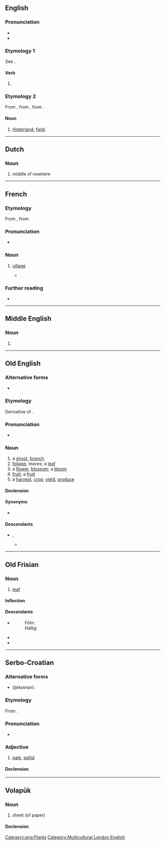 {{also|Bled|blēḑ}}
==English==

===Pronunciation===
* {{IPA|/ˈbled/|lang=en}}
* {{rhymes|ɛd|lang=en}}

===Etymology 1===
See {{m|en|bleed}}.

====Verb====
{{head|en|verb form}}

# {{en-past of|bleed}}

===Etymology 2===
From {{bor|en|fr|bled}}, from {{der|en|arq|-}}, from {{der|en|ar|بِلَاد}}.

====Noun====
{{en-noun}}

# {{lb|en|in parts of French North Africa}} [[hinterland|Hinterland]], [[field]].

----

==Dutch==

===Noun===
{{nl-noun|m|-|-}}

# middle of nowhere

----

==French==

===Etymology===
From {{bor|fr|arq|-}}, from {{der|fr|ar|بِلَاد}}

===Pronunciation===
* {{fr-IPA|blède}}

===Noun===
{{fr-noun|m}}

# {{lb|fr|somewhat|_|pejorative}} [[village]]
#* {{quote-song|lyricist={{w|lang=en|Elh Kmer}}|title=Homicide|year=2017|album=Indépendant|lang=fr|passage=Je ferais pas d’efforts d’intégration si ce '''bled''' ne m’aime pas|translation=I won’t make any effort in order to be part of the community if this ''village'' doesn’t like me.}}

===Further reading===
* {{R:TLFi}}

----

==Middle English==

===Noun===
{{head|enm|noun}}

# {{alternative form of|blede|lang=enm}}

----

==Old English==

===Alternative forms===
* {{alter|ang|blǣd}}

===Etymology===
Derivative of {{m|ang|blōwan||to bloom, blossom}}.

===Pronunciation===
* {{IPA|/ˈbleːd/|lang=ang}}

===Noun===
{{ang-noun|head=blēd|f}}

# a [[shoot]], [[branch]]
# [[foliage]], leaves; a [[leaf]]
# a [[flower]], [[blossom]]; a [[bloom]]
# [[fruit]]; a [[fruit]]
# a [[harvest]], [[crop]]; [[yield]], [[produce]]

====Declension====
{{ang-decl-noun-o-f|bled|alt1=blēd}}

====Synonyms====
* {{l|ang|ofett}}

====Descendants====
* {{desc|enm|blede}}, {{l|enm|bled}}
** {{desc|en|blead}}

[[Category:ang:Plants]]

----

==Old Frisian==

===Noun===
{{ofs-noun|n}}

# [[leaf]]

====Inflection====
{{ofs-decl-noun-a-n|bled}}

====Descendants====
* {{desc|frr|-}}
*: Föhr: {{l|frr|bleed}}
*: Hallig: {{l|frr|blää}}
* {{desc|stq|Blääd}}
* {{desc|fy|bled}}

----

==Serbo-Croatian==

===Alternative forms===
* (''Ijekavian''): {{alter|sh|blijȇd}}

===Etymology===
From {{inh|sh|sla-pro|*blědъ}}.

===Pronunciation===
* {{IPA|/blêːd/|lang=sh}}

===Adjective===
{{sh-adj|head=blȇd|def=blȇdī|comp=blȅđī}}

# [[pale]], [[pallid]]

====Declension====
{{sh-adj-full|bled|o|bleđ|e}}

----

==Volapük==

===Noun===
{{vo-noun}}

# sheet (of paper)

====Declension====
{{vo-decl-noun}}

[[Category:Multicultural London English]]